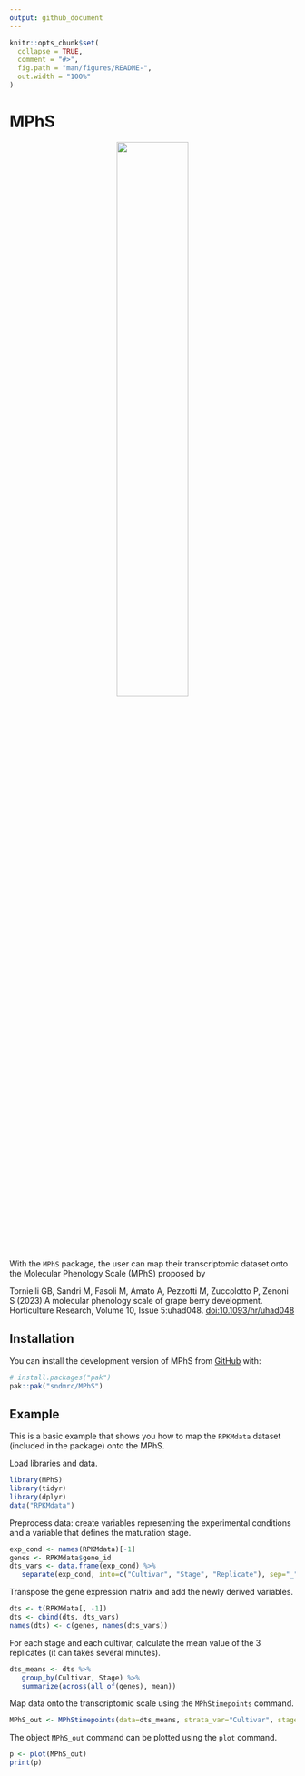 ```yaml
---
output: github_document
---
```


<!-- README.md is generated from README.Rmd. Please edit that file -->

```r
knitr::opts_chunk$set(
  collapse = TRUE,
  comment = "#>",
  fig.path = "man/figures/README-",
  out.width = "100%"
)
```

# MPhS
<!-- badges: start -->
<!-- badges: end -->
<div style="text-align: center;">
  <img src="man/figures/logo.png" width="50%" />
</div>


With the `MPhS` package, the user can map their transcriptomic dataset onto the Molecular Phenology Scale (MPhS) proposed by

Tornielli GB, Sandri M, Fasoli M, Amato A, Pezzotti M, Zuccolotto P, Zenoni S (2023) 
A molecular phenology scale of grape berry development. Horticulture Research, Volume 10, Issue 5:uhad048.
[doi:10.1093/hr/uhad048](https://academic.oup.com/hr/article/10/5/uhad048/7077841)

## Installation

You can install the development version of MPhS from [GitHub](https://github.com/sndmrc/MPhS) with:

``` r
# install.packages("pak")
pak::pak("sndmrc/MPhS")
```

## Example

This is a basic example that shows you how to map the `RPKMdata` dataset (included in the package) onto the MPhS.

Load libraries and data.
```r
library(MPhS)
library(tidyr)
library(dplyr)
data("RPKMdata")
```

Preprocess data: create variables representing the experimental conditions and a variable that defines the maturation stage.
```r
exp_cond <- names(RPKMdata)[-1]
genes <- RPKMdata$gene_id
dts_vars <- data.frame(exp_cond) %>%
   separate(exp_cond, into=c("Cultivar", "Stage", "Replicate"), sep="_")
```

Transpose the gene expression matrix and add the newly derived variables.
```r
dts <- t(RPKMdata[, -1])
dts <- cbind(dts, dts_vars)
names(dts) <- c(genes, names(dts_vars))
```

For each stage and each cultivar, calculate the mean value of the 3 replicates (it can takes several minutes).
```r
dts_means <- dts %>%
   group_by(Cultivar, Stage) %>%
   summarize(across(all_of(genes), mean))
```

Map data onto the transcriptomic scale using the `MPhStimepoints` command.
```r
MPhS_out <- MPhStimepoints(data=dts_means, strata_var="Cultivar", stage_var="Stage")
```

The object `MPhS_out` command can be plotted using the `plot` command.

```r
p <- plot(MPhS_out)
print(p)
```

